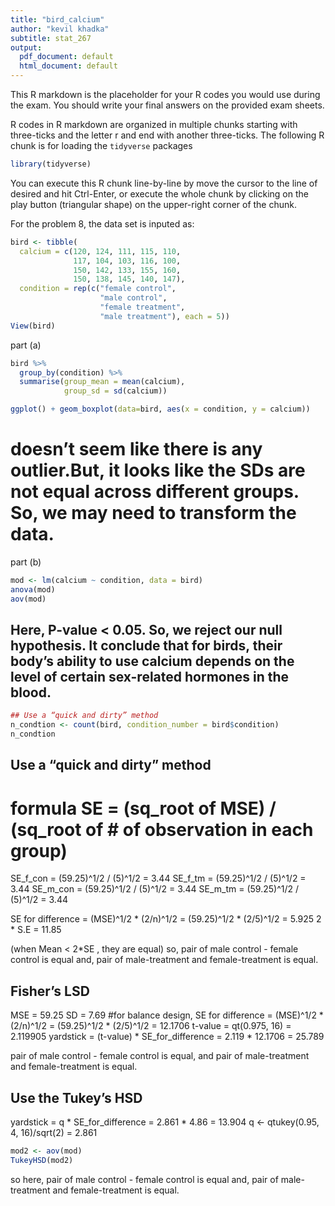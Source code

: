 ```yaml
---
title: "bird_calcium"
author: "kevil khadka"
subtitle: stat_267
output:
  pdf_document: default
  html_document: default
---
```


This R markdown is the placeholder for your R codes you would use during the exam. You should write your final answers on the provided exam sheets.

R codes in R markdown are organized in multiple chunks starting with three-ticks and the letter r and end with another three-ticks. The following R chunk is for loading the `tidyverse` packages

```r
library(tidyverse)
```

You can execute this R chunk line-by-line by move the cursor to the line of desired and hit Ctrl-Enter, or execute the whole chunk by clicking on the play button (triangular shape) on the upper-right corner of the chunk.

For the problem 8, the data set is inputed as:

```r
bird <- tibble(
  calcium = c(120, 124, 111, 115, 110, 
              117, 104, 103, 116, 100, 
              150, 142, 133, 155, 160, 
              150, 138, 145, 140, 147), 
  condition = rep(c("female control", 
                    "male control", 
                    "female treatment", 
                    "male treatment"), each = 5))
View(bird)
```

part (a)

```r
bird %>% 
  group_by(condition) %>% 
  summarise(group_mean = mean(calcium), 
            group_sd = sd(calcium))

ggplot() + geom_boxplot(data=bird, aes(x = condition, y = calcium))
```
# doesn't seem like there is any outlier.But, it looks like the SDs are not equal across different groups. So, we may need to transform the data. 

part (b)

```r
mod <- lm(calcium ~ condition, data = bird)
anova(mod)
aov(mod)
```
## Here, P-value < 0.05. So, we reject our null hypothesis. It conclude that for birds, their body's ability to use calcium depends on the level of certain sex-related hormones in the blood.

```r
## Use a “quick and dirty” method
n_condtion <- count(bird, condition_number = bird$condition)
n_condtion
```
 
## Use a “quick and dirty” method
# formula SE = (sq_root of MSE) / (sq_root of # of observation in each group)

SE_f_con = (59.25)^1/2 / (5)^1/2  = 3.44
SE_f_tm = (59.25)^1/2 / (5)^1/2 = 3.44
SE_m_con = (59.25)^1/2 / (5)^1/2 = 3.44
SE_m_tm = (59.25)^1/2 / (5)^1/2  = 3.44

SE for difference = (MSE)^1/2 * (2/n)^1/2 = (59.25)^1/2 * (2/5)^1/2 = 5.925
2 * S.E = 11.85

(when Mean < 2*SE , they are equal)
so, pair of male control - female control is equal 
and, pair of male-treatment and female-treatment is equal. 

## Fisher's LSD

MSE = 59.25
SD = 7.69
#for balance design, 
SE for difference = (MSE)^1/2 * (2/n)^1/2 = (59.25)^1/2 * (2/5)^1/2 = 12.1706
t-value = qt(0.975, 16) = 2.119905
yardstick = (t-value) * SE_for_difference = 2.119 * 12.1706 = 25.789

pair of male control - female control is equal, and
pair of male-treatment and female-treatment is equal. 

## Use the Tukey’s HSD

yardstick = q * SE_for_difference = 2.861 * 4.86 = 13.904
q <- qtukey(0.95, 4, 16)/sqrt(2) = 2.861


```r
mod2 <- aov(mod)
TukeyHSD(mod2)
```

so here, 
pair of male control - female control is equal and,
pair of male-treatment and female-treatment is equal. 